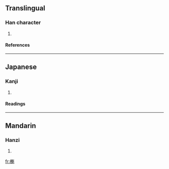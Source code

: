 ==Translingual==
===Han character===
{{Han char|rn=75|rad=木|as=14|sn=18|four=4491<sub>0</sub>|canj=木竹戈十 (DHIJ)}}
# {{defn|Han|sort=木14}}
====References====
{{Han ref|kx=0559.200|dkj=15764|hdz=21309.110|uh=6AC6|ud=27334|bh=EFE1|bd=61409}}

----
==Japanese==
===Kanji===
{{ja-kanji|grade=|rs=木14}}
# {{defn|Japanese}} 
====Readings====
{{ja-readings|on=[[かい]] (kai)|kun=}}

----
==Mandarin==
===Hanzi===
{{cmn-hanzi|pin=[[kúi]] (kui2)|wg=k'uei<sup>2</sup>}}
# {{defn|Mandarin}}

[[fr:櫆]]